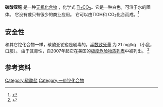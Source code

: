 {{chembox
| Watchedfields = changed
| verifiedrevid = 447133616
|   Name =
|   ImageFile =Carbonat-Ion.svg
| ImageSize = 140px 
|   ImageFileL1 =Tl+.svg
| ImageSizeL1= 54px 
|   ImageFileR1 =Tl+.svg
| ImageSizeR1= 54px
|   ImageName =
|   NameEn  = thallium(I) carbonate
| Section1 = {{Chembox Identifiers
|   ChemSpiderID_Ref = {{chemspidercite|correct|chemspider}}
| ChemSpiderID = 21553
| PubChem = 23031
| InChI = 1/CH2O3.2Tl/c2-1(3)4;;/h(H2,2,3,4);;/q;2*+1/p-2
| InChIKey = DASUJKKKKGHFBF-NUQVWONBAJ
| SMILES = [Tl+].[Tl+].[O-]C([O-])=O
| StdInChI_Ref = {{stdinchicite|correct|chemspider}}
| StdInChI = 1S/CH2O3.2Tl/c2-1(3)4;;/h(H2,2,3,4);;/q;2*+1/p-2
| StdInChIKey_Ref = {{stdinchicite|correct|chemspider}}
| StdInChIKey = DASUJKKKKGHFBF-UHFFFAOYSA-L
| CASNo_Ref = {{cascite|correct|??}}
| CASNo = 6533-73-9
| UNII_Ref = {{fdacite|correct|FDA}}
| UNII = H673633FTH
| EINECS = 229-434-0
  }}
| Section2 = {{Chembox Properties
|   Formula = Tl<sub>2</sub>CO<sub>3</sub>
|   MolarMass = 468.776 g/mol
|   Appearance = 白色晶体
|   Odor = 无臭
|   Density = 7.11 g/cm<sup>3</sup>, 固态
|   Solubility = 5.2 g/100 mL (25 °C) <br> 27.2 g/100 mL (100 °C)
|   SolubleOther = 不溶于[[酒精|酒精]]、 [[乙醚|乙醚]]、 [[丙酮|丙酮]]
|   MeltingPtC = 272
|   BoilingPt = 
| MagSus = −101.6·10<sup>−6</sup> cm<sup>3</sup>/mol
  }}
| Section3 = {{Chembox Structure
|   CrystalStruct = 单斜晶系
  }}
| Section7 = {{Chembox Hazards
|   EUClass = 未列出
|   NFPA-H = 4
|   NFPA-R = 0
|   NFPA-F = 0
|   LDLo = 23 mg/kg (大鼠，口服)<ref name=IDLH>{{IDLH|thallium|Thallium (soluble compounds, as Tl)}}</ref>
|   LD50 = 21 mg/kg (小鼠，口服)<ref name=IDLH/>
  }}
}}

'''碳酸亚铊''' 是一种[[无机化合物|无机化合物]] ，化学式 [[铊|Tl<sub>2</sub>]][[碳|C]][[氧|O<sub>3</sub>]]。它是一种白色，可溶于水的固体。  它没有或只有很少的商业应用。  它可以由TlOH和 CO<sub>2</sub>化合而成。<ref>{{Ullmann|title=Thallium and Thallium Compounds|first1=Heinrich|last1=Micke|first2=Hans Uwe|last2=Wolf|year=2000|doi=10.1002/14356007.a26_607}}</ref>

==安全性==
和其它铊化合物一样，碳酸亚铊也是剧毒的，[[半数致死量|半数致死量]] 为 21 mg/kg （小鼠，口服）。 由于其毒性，自2007年起它在美国的[[极度危险物质列表|极度危险物质列表]]中被列出。 <ref>{{cite web|title=Emergency First Aid Treatment Guide THALLOUS CARBONATE|url=http://yosemite.epa.gov/oswer/ceppoehs.nsf/bdaee0bb1a18cf1a85256c7800649884/3393cf75128f7bb085256c7e0073d348!OpenDocument|work=Chemical Emergency Preparedness and Prevention|publisher=U.S. Environmental Protection Agency|accessdate=2 June 2012|archive-date=2014-03-05|archive-url=https://web.archive.org/web/20140305102754/http://yosemite.epa.gov/oswer/ceppoehs.nsf/bdaee0bb1a18cf1a85256c7800649884/3393cf75128f7bb085256c7e0073d348!OpenDocument|dead-url=yes}}</ref>

==参考资料==
{{reflist}}

{{铊化合物}}

{{碳酸盐}}

{{DEFAULTSORT:Thallium(I) Carbonate}}
[[Category:碳酸盐|Category:碳酸盐]]
[[Category:一价铊化合物|Category:一价铊化合物]]


{{inorganic-compound-stub}}